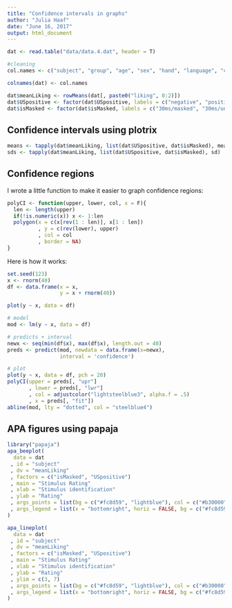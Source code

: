 ```yaml
---
title: "Confidence intervals in graphs"
author: "Julia Haaf"
date: "June 16, 2017"
output: html_document
---
```


```r
dat <- read.table("data/data.4.dat", header = T)

#cleaning
col.names <- c("subject", "group", "age", "sex", "hand", "language", "color",  "major", "cs", "rep", "word", "isWord", "isPositive", "USpositive", "isMasked", "us0", "us1", "us2", "us3", "us4", "liking0", "liking1", "liking2", "valenceResponse", "valenceRT", "visibleResponsePos", "visibleResponse", "visibleResponseText", "visibleCorrect", "visibleRT")

colnames(dat) <- col.names

dat$meanLiking <- rowMeans(dat[, paste0("liking", 0:2)])
dat$USpositive <- factor(dat$USpositive, labels = c("negative", "positive"))
dat$isMasked <- factor(dat$isMasked, labels = c("30ms/masked", "30ms/unmasked", "100ms/unmasked"))
```


## Confidence intervals using plotrix

```r
means <- tapply(dat$meanLiking, list(dat$USpositive, dat$isMasked), mean)
sds <- tapply(dat$meanLiking, list(dat$USpositive, dat$isMasked), sd)


```


## Confidence regions

I wrote a little function to make it easier to graph confidence regions:

```r
polyCI <- function(upper, lower, col, x = F){
  len <- length(upper)
  if(!is.numeric(x)) x <- 1:len
  polygon(x = c(x[rev(1 : len)], x[1 : len])
          , y = c(rev(lower), upper)
          , col = col
          , border = NA)
}
```

Here is how it works:

```r
set.seed(123)
x <- rnorm(40)
df <- data.frame(x = x,
                 y = x + rnorm(40))

plot(y ~ x, data = df)

# model
mod <- lm(y ~ x, data = df)

# predicts + interval
newx <- seq(min(df$x), max(df$x), length.out = 40)
preds <- predict(mod, newdata = data.frame(x=newx), 
                 interval = 'confidence')

# plot
plot(y ~ x, data = df, pch = 20)
polyCI(upper = preds[, "upr"]
       , lower = preds[, "lwr"]
       , col = adjustcolor("lightsteelblue3", alpha.f = .5)
       , x = preds[, "fit"])
abline(mod, lty = "dotted", col = "steelblue4")
```


## APA figures using papaja

```r
library("papaja")
apa_beeplot(
  data = dat
 , id = "subject"
 , dv = "meanLiking"
 , factors = c("isMasked", "USpositive")
 , main = "Stimulus Rating"
 , xlab = "Stimulus identification"
 , ylab = "Rating"
 , args_points = list(bg = c("#fc8d59", "lightblue"), col = c("#b30000", "#045a8d"), cex = c(1.5))
 , args_legend = list(x = "bottomright", horiz = FALSE, bg = c("#fc8d59", "lightblue"), col = c("#b30000", "#045a8d"), cex=0.85, title = "US Valence")
)
```

```r
apa_lineplot(
  data = dat
 , id = "subject"
 , dv = "meanLiking"
 , factors = c("isMasked", "USpositive")
 , main = "Stimulus Rating"
 , xlab = "Stimulus identification"
 , ylab = "Rating"
 , ylim = c(3, 7)
 , args_points = list(bg = c("#fc8d59", "lightblue"), col = c("#b30000", "#045a8d"), cex = c(1.5))
 , args_legend = list(x = "bottomright", horiz = FALSE, bg = c("#fc8d59", "lightblue"), col = c("#b30000", "#045a8d"), cex=0.85, title = "US Valence")
)
```
